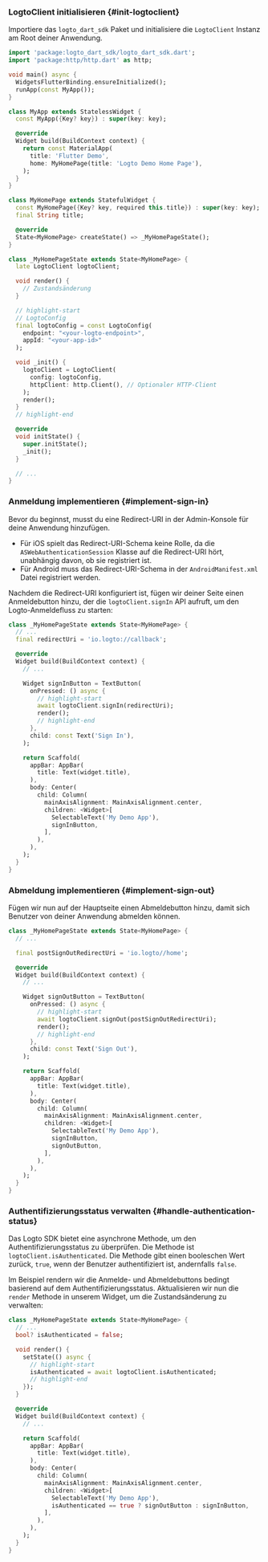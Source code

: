 

### LogtoClient initialisieren \{#init-logtoclient}

Importiere das `logto_dart_sdk` Paket und initialisiere die `LogtoClient` Instanz am Root deiner Anwendung.

```dart title="lib/main.dart"
import 'package:logto_dart_sdk/logto_dart_sdk.dart';
import 'package:http/http.dart' as http;

void main() async {
  WidgetsFlutterBinding.ensureInitialized();
  runApp(const MyApp());
}

class MyApp extends StatelessWidget {
  const MyApp({Key? key}) : super(key: key);

  @override
  Widget build(BuildContext context) {
    return const MaterialApp(
      title: 'Flutter Demo',
      home: MyHomePage(title: 'Logto Demo Home Page'),
    );
  }
}

class MyHomePage extends StatefulWidget {
  const MyHomePage({Key? key, required this.title}) : super(key: key);
  final String title;

  @override
  State<MyHomePage> createState() => _MyHomePageState();
}

class _MyHomePageState extends State<MyHomePage> {
  late LogtoClient logtoClient;

  void render() {
    // Zustandsänderung
  }

  // highlight-start
  // LogtoConfig
  final logtoConfig = const LogtoConfig(
    endpoint: "<your-logto-endpoint>",
    appId: "<your-app-id>"
  );

  void _init() {
    logtoClient = LogtoClient(
      config: logtoConfig,
      httpClient: http.Client(), // Optionaler HTTP-Client
    );
    render();
  }
  // highlight-end

  @override
  void initState() {
    super.initState();
    _init();
  }

  // ...
}
```

### Anmeldung implementieren \{#implement-sign-in}

<SignInFlowSummary />

Bevor du beginnst, musst du eine Redirect-URI in der Admin-Konsole für deine Anwendung hinzufügen.

<ConfigureRedirectUri figureSrc={redirectUriFigure} redirectUri="io.logto://callback" />

- Für iOS spielt das Redirect-URI-Schema keine Rolle, da die `ASWebAuthenticationSession` Klasse auf die Redirect-URI hört, unabhängig davon, ob sie registriert ist.
- Für Android muss das Redirect-URI-Schema in der `AndroidManifest.xml` Datei registriert werden.

Nachdem die Redirect-URI konfiguriert ist, fügen wir deiner Seite einen Anmeldebutton hinzu, der die `logtoClient.signIn` API aufruft, um den Logto-Anmeldefluss zu starten:

```dart title="lib/main.dart"
class _MyHomePageState extends State<MyHomePage> {
  // ...
  final redirectUri = 'io.logto://callback';

  @override
  Widget build(BuildContext context) {
    // ...

    Widget signInButton = TextButton(
      onPressed: () async {
        // highlight-start
        await logtoClient.signIn(redirectUri);
        render();
        // highlight-end
      },
      child: const Text('Sign In'),
    );

    return Scaffold(
      appBar: AppBar(
        title: Text(widget.title),
      ),
      body: Center(
        child: Column(
          mainAxisAlignment: MainAxisAlignment.center,
          children: <Widget>[
            SelectableText('My Demo App'),
            signInButton,
          ],
        ),
      ),
    );
  }
}
```

### Abmeldung implementieren \{#implement-sign-out}

<ConfigurePostSignOutRedirectUri
  figureSrc={postSignOutRedirectUriFigure}
  postSignOutRedirectUri="io.logto://callback"
/>

Fügen wir nun auf der Hauptseite einen Abmeldebutton hinzu, damit sich Benutzer von deiner Anwendung abmelden können.

```dart title="lib/main.dart"
class _MyHomePageState extends State<MyHomePage> {
  // ...

  final postSignOutRedirectUri = 'io.logto//home';

  @override
  Widget build(BuildContext context) {
    // ...

    Widget signOutButton = TextButton(
      onPressed: () async {
        // highlight-start
        await logtoClient.signOut(postSignOutRedirectUri);
        render();
        // highlight-end
      },
      child: const Text('Sign Out'),
    );

    return Scaffold(
      appBar: AppBar(
        title: Text(widget.title),
      ),
      body: Center(
        child: Column(
          mainAxisAlignment: MainAxisAlignment.center,
          children: <Widget>[
            SelectableText('My Demo App'),
            signInButton,
            signOutButton,
          ],
        ),
      ),
    );
  }
}
```

### Authentifizierungsstatus verwalten \{#handle-authentication-status}

Das Logto SDK bietet eine asynchrone Methode, um den Authentifizierungsstatus zu überprüfen. Die Methode ist `logtoClient.isAuthenticated`. Die Methode gibt einen booleschen Wert zurück, `true`, wenn der Benutzer authentifiziert ist, andernfalls `false`.

Im Beispiel rendern wir die Anmelde- und Abmeldebuttons bedingt basierend auf dem Authentifizierungsstatus. Aktualisieren wir nun die `render` Methode in unserem Widget, um die Zustandsänderung zu verwalten:

```dart title="lib/main.dart"
class _MyHomePageState extends State<MyHomePage> {
  // ...
  bool? isAuthenticated = false;

  void render() {
    setState(() async {
      // highlight-start
      isAuthenticated = await logtoClient.isAuthenticated;
      // highlight-end
    });
  }

  @override
  Widget build(BuildContext context) {
    // ...

    return Scaffold(
      appBar: AppBar(
        title: Text(widget.title),
      ),
      body: Center(
        child: Column(
          mainAxisAlignment: MainAxisAlignment.center,
          children: <Widget>[
            SelectableText('My Demo App'),
            isAuthenticated == true ? signOutButton : signInButton,
          ],
        ),
      ),
    );
  }
}
```

<Checkpoint />
